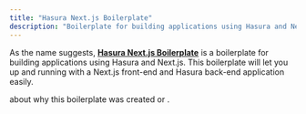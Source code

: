 ```yaml
---
title: "Hasura Next.js Boilerplate"
description: "Boilerplate for building applications using Hasura and Next.js."
---
```


<Jumbotron
  heading="Build full-stack and real-time React applications"
  description="Built on top of Hasura and Next.js"
  githubLink="https://github.com/ghoshnirmalya/nextjs-hasura-boilerplate"
  demoLink="https://nextjs-hasura-boilerplate.vercel.app/"
/>

As the name suggests, [**Hasura Next.js Boilerplate**](https://github.com/ghoshnirmalya/nextjs-hasura-boilerplate) is a boilerplate for building applications using Hasura and Next.js. This boilerplate will let you up and running with a Next.js front-end and Hasura back-end application easily.

<Link
  href="/guides/nextjs-hasura-boilerplate/02-motivation"
  text="Learn more"
/> about why this boilerplate was created or <Link
  href="/guides/nextjs-hasura-boilerplate/04-getting-started"
  text="check out how to create a real-time application"
/>
.
